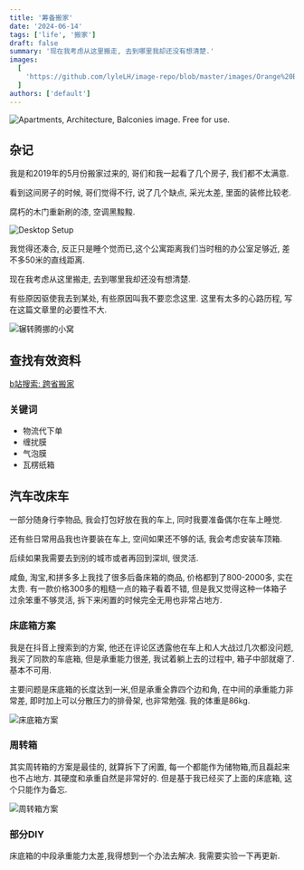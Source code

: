 ```yaml
---
title: '筹备搬家'
date: '2024-06-14'
tags: ['life', '搬家']
draft: false
summary: '现在我考虑从这里搬走, 去到哪里我却还没有想清楚.'
images:
  [
    'https://github.com/lyleLH/image-repo/blob/master/images/Orange%20Bold%20and%20Dynamic%20Photo%20Greeting%20Oktoberfest%20Instagram%20Post.png?raw=true',
  ]
authors: ['default']
---
```


![Apartments, Architecture, Balconies image. Free for use.](https://cdn.pixabay.com/photo/2016/11/21/15/09/apartments-1845884_1280.jpg)

## 杂记

我是和2019年的5月份搬家过来的, 哥们和我一起看了几个房子, 我们都不太满意.

看到这间房子的时候, 哥们觉得不行, 说了几个缺点, 采光太差, 里面的装修比较老.

腐朽的木门重新刷的漆, 空调黑黢黢.

![Desktop Setup](https://lh3.googleusercontent.com/pw/AP1GczPOnPeMfRIu8Zekcd94AutS7YwkzJL0spMkPm3iLyFfuJUB_M-cJ4pywXn7CV_WJfXQJtMLpwp23M7l-gRuyo17TjbG1sxyE18K8WU9r-4Y7yr7yyjE4ebTRTBZB4aCfQtNUAgYIrLRx20Zan9xzlbq=w1488-h1984-s-no-gm?authuser=0)

我觉得还凑合, 反正只是睡个觉而已,这个公寓距离我们当时租的办公室足够近, 差不多50米的直线距离.

现在我考虑从这里搬走, 去到哪里我却还没有想清楚.

有些原因驱使我去到某处, 有些原因叫我不要恋念这里. 这里有太多的心路历程, 写在这篇文章里的必要性不大.

![辗转腾挪的小窝](https://lh3.googleusercontent.com/pw/AP1GczOMuxgTQD1LUNMbglB2MBgNCbe9gZsJ-jhEfGdvomPsipuG2tQJRSxYSWCNHMpNYnzCeEgso-TSv_2tmwHdRm1HADKGvIuFyP4aQaBWbtxmsBKN7mWYUI0Uyr_OOy26PSkz7GXnqawCM2bIlLV1KEqj=w2646-h1984-s-no-gm?authuser=0)

## 查找有效资料

[b站搜索: 跨省搬家](https://search.bilibili.com/all?keyword=%E8%B7%A8%E7%9C%81%E6%90%AC%E5%AE%B6&from_source=webtop_search&spm_id_from=333.999&search_source=5)

### 关键词

- 物流代下单
- 缠扰膜
- 气泡膜
- 瓦楞纸箱

## 汽车改床车

一部分随身行李物品, 我会打包好放在我的车上, 同时我要准备偶尔在车上睡觉.

还有些日常用品我也许要装在车上, 空间如果还不够的话, 我会考虑安装车顶箱.

后续如果我需要去到别的城市或者再回到深圳, 很灵活.

咸鱼, 淘宝,和拼多多上我找了很多后备床箱的商品, 价格都到了800-2000多, 实在太贵. 有一款价格300多的粗糙一点的箱子看着不错, 但是我又觉得这种一体箱子过余笨重不够灵活, 拆下来闲置的时候完全无用也非常占地方.

### 床底箱方案

我是在抖音上搜索到的方案, 他还在评论区透露他在车上和人大战过几次都没问题, 我买了同款的车底箱, 但是承重能力很差, 我试着躺上去的过程中, 箱子中部就瘪了.基本不可用.

主要问题是床底箱的长度达到一米,但是承重全靠四个边和角, 在中间的承重能力非常差, 即时加上可以分散压力的排骨架, 也非常勉强. 我的体重是86kg.

![床底箱方案](https://github.com/lyleLH/image-repo/blob/master/images/%E6%9C%AA%E5%91%BD%E5%90%8D%E7%9A%84%E8%AE%BE%E8%AE%A1.png?raw=true)

### 周转箱

其实周转箱的方案是最佳的, 就算拆下了闲置, 每一个都能作为储物箱,而且磊起来也不占地方. 其硬度和承重自然是非常好的. 但是基于我已经买了上面的床底箱, 这个只能作为备忘.

![周转箱方案](https://github.com/lyleLH/image-repo/blob/master/images/SCR-20240617-tzbj.png?raw=true)

### 部分DIY

床底箱的中段承重能力太差,我得想到一个办法去解决. 我需要实验一下再更新.
